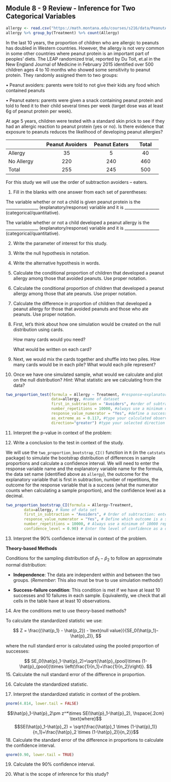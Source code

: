 ## Module 8 - 9  Review - Inference for Two Categorical Variables 

```r
allergy <- read.csv("https://math.montana.edu/courses/s216/data/PeanutAllergy.csv") 
allergy %>% group_by(Treatment) %>% count(Allergy)
```

In the last 10 years, the proportion of children who are allergic to peanuts has doubled in Western countries. However, the allergy is not very common in some other countries where peanut protein is an important part of peoples' diets. The LEAP randomized trial, reported by Du Toit, et.al in the New England Journal of Medicine in February 2015 identified over 500 children ages 4 to 10 months who showed some sensitivity to peanut protein. They randomly assigned them to two groups: 

•	Peanut avoiders: parents were told to not give their kids any food which contained peanuts

•	Peanut eaters: parents were given a snack containing peanut protein and told to feed it to their child several times per week (target dose was at least 6g of peanut protein per week).

At age 5 years, children were tested with a standard skin prick to see if they had an allergic reaction to peanut protein (yes or no).  Is there evidence that exposure to peanuts reduces the likelihood of developing peanut allergies? 

|                   |     Peanut Avoiders    |     Peanut Eaters    |     Total    |
|-------------------|:----------------------:|:--------------------:|:------------:|
|     Allergy       |            35          |           5          |       40     |
|     No Allergy    |           220          |          240         |      460     |
|     Total         |           255          |          245         |      500     |

For this study we will use the order of subtraction avoiders – eaters.  

1.  Fill in the blanks with one answer from each set of parentheses: 

The variable whether or not a child is given peanut protein is the ________________ (explanatory/response) variable and it is _________________ (categorical/quantitative).

The variable whether or not a child developed a peanut allergy is the ________________ (explanatory/response) variable and it is _________________ (categorical/quantitative).

2. Write the parameter of interest for this study.  

\vspace{1in}

3. Write the null hypothesis in notation.

\vspace{0.5in}

4. Write the alternative hypothesis in words.

\vspace{0.8in}

5. Calculate the conditional proportion of children that developed a peanut allergy among those that avoided peanuts.  Use proper notation.

\vspace{0.6in}

6. Calculate the conditional proportion of children that developed a peanut allergy among those that ate peanuts.  Use proper notation.

\vspace{0.6in}

7. Calculate the difference in proportion of children that developed a peanut allergy for those that avoided peanuts and those who ate peanuts.  Use proper notation.

\vspace{0.6in}

8.  First, let's think about how one simulation would be created on the null distribution using cards.  

    How many cards would you need?
\vspace{0.1in}

    What would be written on each card?

\vspace{0.5in}

9. Next, we would mix the cards together and shuffle into two piles.  How many cards would be in each pile?  What would each pile represent?

\vspace{0.8in}

10. Once we have one simulated sample, what would we calculate and plot on the null distribution?  *Hint*: What statistic are we calculating from the data?

\vspace{0.8in}
\newpage

```r
two_proportion_test(formula = Allergy ~ Treatment, #response~explanatory
                    data=allergy, #name of dataset
                    first_in_subtraction = "Avoiders", #order of subtraction: avoiders - peanuts
                    number_repetitions = 10000, #always use a minimum of 10000 repetitions
                    response_value_numerator = "Yes", #define a success as having an allergy
                    as_extreme_as = 0.117, #type your calculated observed statistic (difference in sample proportions)
                    direction="greater") #type your selected direction to match the alternative hypothesis direction
```
11.  Interpret the p-value in context of the problem:

\vspace{1in}

12.  Write a conclusion to the test in context of the study.

\vspace{1in}

\newpage

We will use the `two_proportion_bootstrap_CI()` function in `R` (in the `catstats` package) to simulate the bootstrap distribution of differences in sample proportions and calculate a confidence interval. We will need to enter the response variable name and the explanatory variable name for the formula, the data set name (identified above as `allergy`), the outcome for the explanatory variable that is first in subtraction, number of repetitions, the outcome for the response variable that is a success (what the numerator counts when calculating a sample proportion), and the confidence level as a decimal.

```r
two_proportion_bootstrap_CI(formula = Allergy~Treatment, 
        data=allergy, # Name of data set
        first_in_subtraction = "Avoiders", # Order of subtraction: enter the name of Group 1
        response_value_numerator = "Yes", # Define which outcome is a success 
        number_repetitions = 10000, # Always use a minimum of 10000 repetitions
        confidence_level = 0.90) # Enter the level of confidence as a decimal
```

13. Interpret the 90\% confidence interval in context of the problem.

\vspace{0.8in}

\newpage

**Theory-based Methods**

Conditions for the sampling distribution of $\hat{p}_1-\hat{p}_2$ to follow an approximate normal distribution:

* **Independence**: The data are independent within and between the two groups. (*Remember*: This also must be true to use simulation methods!)

* **Success-failure condition**: This condition is met if we have at least 10 successes and 10 failures in each sample. Equivalently, we check that all cells in the table have at least 10 observations.


14. Are the conditions met to use theory-based methods?

\vspace{1in}

To calculate the standardized statistic we use: 

$$
Z = \frac{(\hat{p_1} - \hat{p_2}) - \text{null value}}{SE_0(\hat{p_1}-\hat{p}_2)},
$$

where the null standard error is calculated using the pooled proportion of successes:

$$
SE_0(\hat{p}_1-\hat{p}_2)=\sqrt{\hat{p}_{pool}\times (1-\hat{p}_{pool})\times \left(\frac{1}{n_1}+\frac{1}{n_2}\right)}.
$$
15. Calculate the null standard error of the difference in proportion.

\vspace{1in}

16. Calculate the standardized statistic.

\vspace{1in}

17. Interpret the standardized statistic in context of the problem.

\vspace{1in}

```r
pnorm(4.814, lower.tail = FALSE)
```

\newpage

$$\hat{p}_1-\hat{p}_2\pm z^*\times SE(\hat{p}_1-\hat{p}_2), \hspace{.2cm} \text{where}$$
$$SE(\hat{p}_1-\hat{p}_2) = \sqrt{\frac{\hat{p}_1 \times  (1-\hat{p}_1)}{n_1}+\frac{\hat{p}_2 \times  (1-\hat{p}_2)}{n_2}}$$
18.  Calculate the standard error of the difference in proportions to calculate the confidence interval.

\vspace{1in}

```r
qnorm(0.90, lower.tail = TRUE)
```


19. Calculate the 90\% confidence interval.

\vspace{1in}

20. What is the scope of inference for this study?



\newpage